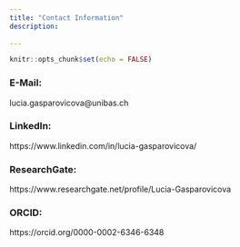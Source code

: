 ```yaml
---
title: "Contact Information"
description: 
  
---
```


```r
knitr::opts_chunk$set(echo = FALSE)
```

### E-Mail:

lucia.gasparovicova@unibas.ch

### LinkedIn:

https://www.linkedin.com/in/lucia-gasparovicova/


### ResearchGate:

https://www.researchgate.net/profile/Lucia-Gasparovicova

### ORCID:

https://orcid.org/0000-0002-6346-6348


